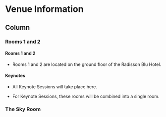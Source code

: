 Venue Information {data-navmenu="Participation"}
====================================

Column {.tabset}
------------------------------------

### Rooms 1 and 2


#### Rooms 1 and 2

* Rooms 1 and 2 are located on the ground floor of the Radisson Blu Hotel.


#### Keynotes

* All Keynote Sessions will take place here. 


* For Keynote Sessions, these rooms will be combined into a single room.

### The Sky Room
